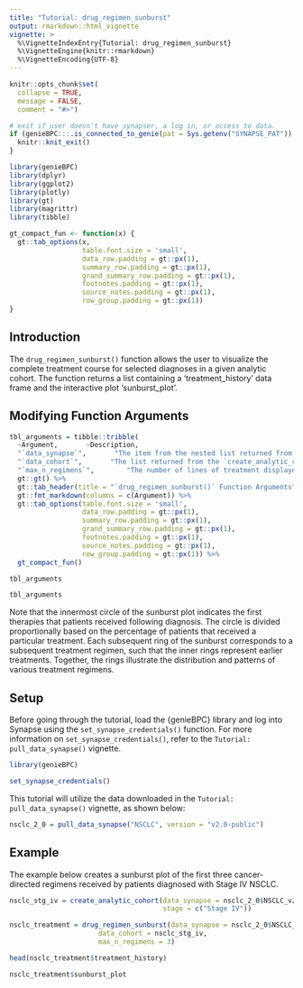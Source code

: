 ```yaml
---
title: "Tutorial: drug_regimen_sunburst"
output: rmarkdown::html_vignette
vignette: >
  %\VignetteIndexEntry{Tutorial: drug_regimen_sunburst}
  %\VignetteEngine{knitr::rmarkdown}
  %\VignetteEncoding{UTF-8}
---
```


```r
knitr::opts_chunk$set(
  collapse = TRUE,
  message = FALSE,
  comment = "#>")

# exit if user doesn't have synapser, a log in, or access to data.
if (genieBPC:::.is_connected_to_genie(pat = Sys.getenv("SYNAPSE_PAT")) == FALSE){
  knitr::knit_exit()
}
```

```r
library(genieBPC)
library(dplyr)
library(ggplot2)
library(plotly)
library(gt)
library(magrittr)
library(tibble)
```

```r
gt_compact_fun <- function(x) {
  gt::tab_options(x,
                  table.font.size = 'small',
                  data_row.padding = gt::px(1),
                  summary_row.padding = gt::px(1),
                  grand_summary_row.padding = gt::px(1),
                  footnotes.padding = gt::px(1),
                  source_notes.padding = gt::px(1),
                  row_group.padding = gt::px(1))
}
```


## Introduction

The `drug_regimen_sunburst()` function allows the user to visualize the complete treatment course for selected diagnoses in a given analytic cohort. The function returns a list containing a 'treatment_history' data frame and the interactive plot 'sunburst_plot'.


## Modifying Function Arguments

```r
tbl_arguments = tibble::tribble(
  ~Argument,       ~Description,
  "`data_synapse`",       "The item from the nested list returned from pull_data_synapse() corresponding to the cancer cohort of interest.",
  "`data_cohort`",       "The list returned from the `create_analytic_cohort()` function call.",
  "`max_n_regimens`",        "The number of lines of treatment displayed in the sunburst plot.") %>%
  gt::gt() %>%
  gt::tab_header(title = "`drug_regimen_sunburst()` Function Arguments") %>%
  gt::fmt_markdown(columns = c(Argument)) %>%
  gt::tab_options(table.font.size = 'small',
                  data_row.padding = gt::px(1),
                  summary_row.padding = gt::px(1),
                  grand_summary_row.padding = gt::px(1),
                  footnotes.padding = gt::px(1),
                  source_notes.padding = gt::px(1),
                  row_group.padding = gt::px(1)) %>%
  gt_compact_fun()

tbl_arguments
```

```r
tbl_arguments
```

Note that the innermost circle of the sunburst plot indicates the first therapies that patients received following diagnosis. The circle is divided proportionally based on the percentage of patients that received a particular treatment. Each subsequent ring of the sunburst corresponds to a subsequent treatment regimen, such that the inner rings represent earlier treatments. Together, the rings illustrate the distribution and patterns of various treatment regimens.

## Setup

Before going through the tutorial, load the {genieBPC} library and log into Synapse using the `set_synapse_credentials()` function. For more information on `set_synapse_credentials()`, refer to the `Tutorial: pull_data_synapse()` vignette.

```r
library(genieBPC)

set_synapse_credentials()
```

This tutorial will utilize the data downloaded in the `Tutorial: pull_data_synapse()` vignette, as shown below:



```r
nsclc_2_0 = pull_data_synapse("NSCLC", version = "v2.0-public")
```


## Example

The example below creates a sunburst plot of the first three cancer-directed regimens received by patients diagnosed with Stage IV NSCLC. 


```r
nsclc_stg_iv = create_analytic_cohort(data_synapse = nsclc_2_0$NSCLC_v2.0,
                                      stage = c("Stage IV"))

nsclc_treatment = drug_regimen_sunburst(data_synapse = nsclc_2_0$NSCLC_v2.0,
                      data_cohort = nsclc_stg_iv,
                      max_n_regimens = 3)
```

```r
head(nsclc_treatment$treatment_history)
```

```r
nsclc_treatment$sunburst_plot
```

